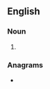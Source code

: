 {{also|jerk-offs|jerk offs}}
==English==

===Noun===
{{head|en|noun form}}

# {{plural of|en|jerkoff}}

===Anagrams===
* {{anagrams|en|a=effjkors|jerks off}}